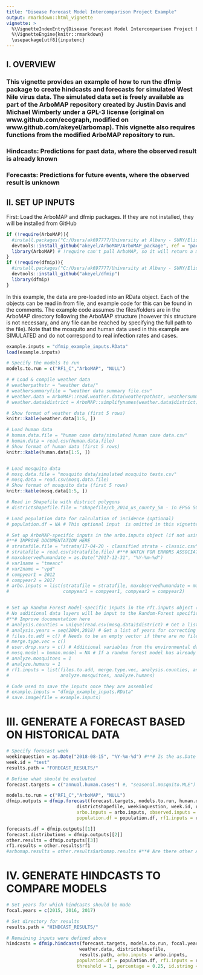 ```yaml
---
title: "Disease Forecast Model Intercomparison Project Example"
output: rmarkdown::html_vignette
vignette: >
  %\VignetteIndexEntry{Disease Forecast Model Intercomparison Project Example}
  %\VignetteEngine{knitr::rmarkdown}
  \usepackage[utf8]{inputenc}
---
```



## I. OVERVIEW

### This vignette provides an example of how to run the dfmip package to create hindcasts and forecasts for simulated West Nile virus data. The simulated data set is freely available as part of the ArboMAP repository created by Justin Davis and Michael Wimberly under a GPL-3 license (original on www.github.com/ecograph, modified on www.github.com/akeyel/arbomap). This vignette also requires functions from the modified ArboMAP repository to run.

### Hindcasts: Predictions for past data, where the observed result is already known

### Forecasts: Predictions for future events, where the observed result is unknown

## II. SET UP INPUTS

First: Load the ArboMAP and dfmip packages. If they are not installed, they will be installed from GitHub

```r

if (!require(ArboMAP)){
  #install.packages("C:/Users/ak697777/University at Albany - SUNY/Elison Timm, Oliver - CCEID/CODE/ArboMAP/ArboMAP/ArboMAP_0.1.0.tar.gz", repos = NULL)
  devtools::install_github("akeyel/ArboMAP/ArboMAP_package", ref = "package_test")
  library(ArboMAP) # !require can't pull ArboMAP, so it will return a message "No Package called ArboMAP" because it looks for it on CRAN
}
if (!require(dfmip)){
  #install.packages("C:/Users/ak697777/University at Albany - SUNY/Elison Timm, Oliver - CCEID/CODE/dfmip_0.1.0.tar.gz", repos = NULL)
  devtools::install_github("akeyel/dfmip")
  library(dfmip)
}

```

In this example, the data are pre-loaded into an RData object. Each of the objects can be read in from file, and example code for this can be found in the comments. The example code assumes the files/folders are in the ArboMAP directory following the ArboMAP structure (however this structure is not necessary, and any file can be reached by specifying the full path to the file). Note that the mosquito and human data used in this example are SIMULATED and do not correspond to real infection rates and cases. 

```r

example.inputs = "dfmip_example_inputs.RData"
load(example.inputs)

# Specify the models to run
models.to.run = c("RF1_C","ArboMAP", "NULL")

# # Load & compile weather data 
# weatherpathstr = "weather data/"
# weathersummaryfile = "weather data summary file.csv"
# weather.data = ArboMAP::read.weather.data(weatherpathstr, weathersummaryfile) # Compile the weather data into an R object for the code
# weather.data$district = ArboMAP::simplifynames(weather.data$district) # Convert the county names to match the mosquito and human data

# Show format of weather data (first 5 rows)
knitr::kable(weather.data[1:5, ])

# Load human data
# human.data.file = "human case data/simulated human case data.csv"
# human.data = read.csv(human.data.file)
# Show format of human data (first 5 rows)
knitr::kable(human.data[1:5, ])


# Load mosquito data
# mosq.data.file = "mosquito data/simulated mosquito tests.csv"
# mosq.data = read.csv(mosq.data.file)
# Show format of mosquito data (first 5 rows)
knitr::kable(mosq.data[1:5, ])

# Read in Shapefile with district polygons
# districtshapefile.file = "shapefile/cb_2014_us_county_5m - in EPSG 5070 - only SD.shp"

# Load population data for calculation of incidence (optional)
# population.df = NA # This optional input  is omitted in this vignette

# Set up ArboMAP-specific inputs in the arbo.inputs object (if not using ArboMAP, arbo.inputs can be set to NA)
#**# IMPROVE DOCUMENTATION HERE
# stratafile.file = "strata/17-04-20 - classified strata - classic.csv"
# stratafile = read.csv(stratafile.file) #**# WATCH FOR ERRORS ASSOCIATED WITH THIS
# maxobservedhumandate = as.Date("2017-12-31", "%Y-%m-%d")
# var1name = "tmeanc"
# var2name = "vpd"
# compyear1 = 2012
# compyear2 = 2017
# arbo.inputs = list(stratafile = stratafile, maxobservedhumandate = maxobservedhumandate, var1name = var1name, var2name = var2name,
#                    compyear1 = compyear1, compyear2 = compyear2)


# Set up Random Forest Model-specific inputs in the rf1.inputs object (if not using RF1, rf1.inputs can be set to NA)
# No additional data layers will be input to the Random-Forest specific inputs will be used in this example, so this object will be relatively simple to set up.
#**# Improve documentation here
# analysis.counties = unique(read.csv(mosq.data)$district) # Get a list of counties for adding years with no human cases
# analysis.years = seq(2004,2018) # Get a list of years for correcting for years with no human cases
# files.to.add = c() # Needs to be an empty vector if there are no files to add
# merge.type.vec = c()
# user.drop.vars = c() # Additional variables from the environmental data to exclude from the analysis
# mosq.model = human.model = NA # If a random forest model has already been fit, please enter the path here
# analyze.mosquitoes = 1
# analyze.humans = 1
# rf1.inputs = list(files.to.add, merge.type.vec, analysis.counties, analysis.years, user.drop.vars, mosq.model, human.model,
#                   analyze.mosquitoes, analyze.humans)

# Code used to save the inputs once they are assembled 
# example.inputs = "dfmip_example_inputs.RData"
# save.image(file = example.inputs)


```

# III. GENERATE A FORECAST BASED ON HISTORICAL DATA

```r

# Specify forecast week
weekinquestion = as.Date("2018-08-15", "%Y-%m-%d") #**# Is the as.Date part necessary?
week.id = "test"
results.path = "FORECAST_RESULTS/"

# Define what should be evaluated
forecast.targets = c("annual.human.cases") #, "seasonal.mosquito.MLE")

models.to.run = c("RF1_C","ArboMAP", "NULL")
dfmip.outputs = dfmip.forecast(forecast.targets, models.to.run, human.data, mosq.data, weather.data,
                          districtshapefile, weekinquestion, week.id, results.path,
                          arbo.inputs = arbo.inputs, observed.inputs = observed.inputs,
                          population.df = population.df, rf1.inputs = rf1.inputs)

forecasts.df = dfmip.outputs[[1]]
forecast.distributions = dfmip.outputs[[2]]
other.results = dfmip.outputs[[3]]
rf1.results = other.results$rf1
#arbomap.results = other.results$arbomap.results #**# Are there other Arbomap results to output?
```

# IV. GENERATE HINDCASTS TO COMPARE MODELS
```r
# Set years for which hindcasts should be made
focal.years = c(2015, 2016, 2017)

# Set directory for results
results.path = "HINDCAST_RESULTS/"

# Remaining inputs were defined above
hindcasts = dfmip.hindcasts(forecast.targets, models.to.run, focal.years, human.data, mosq.data,
                           weather.data, districtshapefile,
                           results.path, arbo.inputs = arbo.inputs,
                          population.df = population.df, rf1.inputs = rf1.inputs,
                          threshold = 1, percentage = 0.25, id.string = "test")




```
